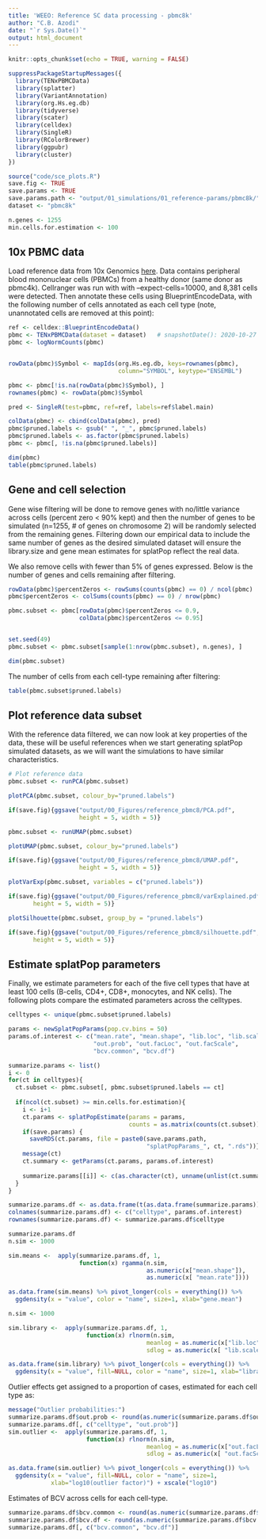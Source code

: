 ```yaml
---
title: 'WEEO: Reference SC data processing - pbmc8k'
author: "C.B. Azodi"
date: "`r Sys.Date()`"
output: html_document
---
```


```r
knitr::opts_chunk$set(echo = TRUE, warning = FALSE)
```

```r
suppressPackageStartupMessages({
  library(TENxPBMCData)
  library(splatter)
  library(VariantAnnotation)
  library(org.Hs.eg.db)
  library(tidyverse)
  library(scater)
  library(celldex)
  library(SingleR)
  library(RColorBrewer)
  library(ggpubr)
  library(cluster)
})

source("code/sce_plots.R")
save.fig <- TRUE
save.params <- TRUE
save.params.path <- "output/01_simulations/01_reference-params/pbmc8k/"
dataset <- "pbmc8k"

n.genes <- 1255
min.cells.for.estimation <- 100
```

## 10x PBMC data

Load reference data from 10x Genomics [here](https://support.10xgenomics.com/single-cell-gene-expression/datasets/2.1.0/pbmc8k). Data contains peripheral blood mononuclear cells (PBMCs) from a healthy donor (same donor as pbmc4k). Cellranger was run with with --expect-cells=10000, and 8,381 cells were detected. Then annotate these cells using BlueprintEncodeData, with the following number of cells annotated as each cell type (note, unannotated cells are removed at this point): 

```r
ref <- celldex::BlueprintEncodeData()
pbmc <- TENxPBMCData(dataset = dataset)   # snapshotDate(): 2020-10-27
pbmc <- logNormCounts(pbmc)


rowData(pbmc)$Symbol <- mapIds(org.Hs.eg.db, keys=rownames(pbmc), 
                               column="SYMBOL", keytype="ENSEMBL")

pbmc <- pbmc[!is.na(rowData(pbmc)$Symbol), ]
rownames(pbmc) <- rowData(pbmc)$Symbol

pred <- SingleR(test=pbmc, ref=ref, labels=ref$label.main)

colData(pbmc) <- cbind(colData(pbmc), pred)
pbmc$pruned.labels <- gsub(" ", "_", pbmc$pruned.labels)
pbmc$pruned.labels <- as.factor(pbmc$pruned.labels)
pbmc <- pbmc[, !is.na(pbmc$pruned.labels)]

dim(pbmc)
table(pbmc$pruned.labels)
```

## Gene and cell selection

Gene wise filtering will be done to remove genes with no/little variance across cells (percent zero < 90% kept) and then the number of genes to be simulated (n=1255, # of genes on chromosome 2) will be randomly selected from the remaining genes. Filtering down our empirical data to include the same number of genes as the desired simulated dataset will ensure the library.size and gene mean estimates for splatPop reflect the real data. 

We also remove cells with fewer than 5% of genes expressed. Below is the number of genes and cells remaining after filtering. 

```r
rowData(pbmc)$percentZeros <- rowSums(counts(pbmc) == 0) / ncol(pbmc)
pbmc$percentZeros <- colSums(counts(pbmc) == 0) / nrow(pbmc)

pbmc.subset <- pbmc[rowData(pbmc)$percentZeros <= 0.9, 
                    colData(pbmc)$percentZeros <= 0.95]


set.seed(49)
pbmc.subset <- pbmc.subset[sample(1:nrow(pbmc.subset), n.genes), ]

dim(pbmc.subset)

```

The number of cells from each cell-type remaining after filtering: 

```r
table(pbmc.subset$pruned.labels)
```


## Plot reference data subset

With the reference data filtered, we can now look at key properties of the data, these will be useful references when we start generating splatPop simulated datasets, as we will want the simulations to have similar characteristics.

```r
# Plot reference data
pbmc.subset <- runPCA(pbmc.subset)

plotPCA(pbmc.subset, colour_by="pruned.labels")

if(save.fig){ggsave("output/00_Figures/reference_pbmc8/PCA.pdf", 
                    height = 5, width = 5)}
```

```r
pbmc.subset <- runUMAP(pbmc.subset)

plotUMAP(pbmc.subset, colour_by="pruned.labels")

if(save.fig){ggsave("output/00_Figures/reference_pbmc8/UMAP.pdf", 
                    height = 5, width = 5)}
```

```r
plotVarExp(pbmc.subset, variables = c("pruned.labels"))

if(save.fig){ggsave("output/00_Figures/reference_pbmc8/varExplained.pdf",
       height = 5, width = 5)}
```

```r
plotSilhouette(pbmc.subset, group_by = "pruned.labels")

if(save.fig){ggsave("output/00_Figures/reference_pbmc8/silhouette.pdf",
       height = 5, width = 5)}
```


## Estimate splatPop parameters

Finally, we estimate parameters for each of the five cell types that have at least 100 cells (B-cells, CD4+, CD8+, monocytes, and NK cells). The following plots compare the estimated parameters across the celltypes. 

```r
celltypes <- unique(pbmc.subset$pruned.labels)

params <- newSplatPopParams(pop.cv.bins = 50)
params.of.interest <- c("mean.rate", "mean.shape", "lib.loc", "lib.scale",
                        "out.prob", "out.facLoc", "out.facScale", 
                        "bcv.common", "bcv.df")

summarize.params <- list()
i <- 0
for(ct in celltypes){
  ct.subset <- pbmc.subset[, pbmc.subset$pruned.labels == ct]
  
  if(ncol(ct.subset) >= min.cells.for.estimation){
    i <- i+1
    ct.params <- splatPopEstimate(params = params,
                                  counts = as.matrix(counts(ct.subset)))
    if(save.params) {
      saveRDS(ct.params, file = paste0(save.params.path,
                                       "splatPopParams_", ct, ".rds"))}
    message(ct)
    ct.summary <- getParams(ct.params, params.of.interest)
    
    summarize.params[[i]] <- c(as.character(ct), unname(unlist(ct.summary))) 
  }
}

summarize.params.df <- as.data.frame(t(as.data.frame(summarize.params)))
colnames(summarize.params.df) <- c("celltype", params.of.interest)
rownames(summarize.params.df) <- summarize.params.df$celltype
```

```r
summarize.params.df 
n.sim <- 1000

sim.means <-  apply(summarize.params.df, 1, 
                    function(x) rgamma(n.sim, 
                                       as.numeric(x["mean.shape"]), 
                                       as.numeric(x[ "mean.rate"])))

as.data.frame(sim.means) %>% pivot_longer(cols = everything()) %>%
  ggdensity(x = "value", color = "name", size=1, xlab="gene.mean")
```

```r
n.sim <- 1000

sim.library <-  apply(summarize.params.df, 1, 
                      function(x) rlnorm(n.sim, 
                                       meanlog = as.numeric(x["lib.loc"]), 
                                       sdlog = as.numeric(x[ "lib.scale"])))

as.data.frame(sim.library) %>% pivot_longer(cols = everything()) %>%
  ggdensity(x = "value", fill=NULL, color = "name", size=1, xlab="library.size")
```

Outlier effects get assigned to a proportion of cases, estimated for each cell type as: 

```r
message("Outlier probabilities:")
summarize.params.df$out.prob <- round(as.numeric(summarize.params.df$out.prob), 4)
summarize.params.df[, c("celltype", "out.prob")]
sim.outlier <-  apply(summarize.params.df, 1, 
                      function(x) rlnorm(n.sim, 
                                       meanlog = as.numeric(x["out.facLoc"]), 
                                       sdlog = as.numeric(x[ "out.facScale"])))

as.data.frame(sim.outlier) %>% pivot_longer(cols = everything()) %>%
  ggdensity(x = "value", fill=NULL, color = "name", size=1, 
            xlab="log10(outlier factor)") + xscale("log10")
```

Estimates of BCV across cells for each cell-type.

```r
summarize.params.df$bcv.common <- round(as.numeric(summarize.params.df$bcv.common), 3)
summarize.params.df$bcv.df <- round(as.numeric(summarize.params.df$bcv.df), 2)
summarize.params.df[, c("bcv.common", "bcv.df")]
```